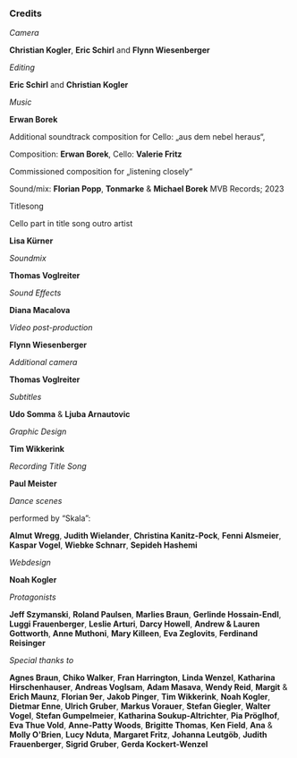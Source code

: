 ### Credits

*Camera*

**Christian Kogler**, **Eric Schirl**
and **Flynn Wiesenberger**
<br/>

*Editing*

**Eric Schirl** and **Christian Kogler**
<br/>

*Music*

**Erwan Borek**

Additional soundtrack composition for Cello:
„aus dem nebel heraus“,

Composition: **Erwan Borek**,
Cello: **Valerie Fritz**

Commissioned composition for „listening closely“

Sound/mix: **Florian Popp**, **Tonmarke** & **Michael Borek**
MVB Records; 2023

Titlesong <SoundtrackLink />

Cello part in title song outro artist

**Lisa Kürner**
<br/>

*Soundmix*

**Thomas Voglreiter**
<br/>

*Sound Effects*

**Diana Macalova**
<br/>

*Video post-production*

**Flynn Wiesenberger**
<br/>

*Additional camera*

**Thomas Voglreiter**
<br/>

*Subtitles*

**Udo Somma** & **Ljuba Arnautovic**
<br/>

*Graphic Design*

**Tim Wikkerink**
<br/>

*Recording Title Song*

**Paul Meister**
<br/>

*Dance scenes*

performed by “Skala”:

**Almut Wregg**,
**Judith Wielander**,
**Christina Kanitz-Pock**,
**Fenni Alsmeier**,
**Kaspar Vogel**,
**Wiebke Schnarr**,
**Sepideh Hashemi**
<br/>

*Webdesign*

**Noah Kogler**
<br/>

*Protagonists*

**Jeff Szymanski**,
**Roland Paulsen**,
**Marlies Braun**,
**Gerlinde Hossain-Endl**,
**Luggi Frauenberger**,
**Leslie Arturi**,
**Darcy Howell**,
**Andrew & Lauren Gottworth**,
**Anne Muthoni**,
**Mary Killeen**,
**Eva Zeglovits**,
**Ferdinand Reisinger**
<br/>

*Special thanks to*

**Agnes Braun**,
**Chiko Walker**,
**Fran Harrington**,
**Linda Wenzel**,
**Katharina Hirschenhauser**,
**Andreas Voglsam**,
**Adam Masava**,
**Wendy Reid**,
**Margit** & **Erich Maunz**,
**Florian 9er**,
**Jakob Pinger**,
**Tim Wikkerink**,
**Noah Kogler**,
**Dietmar Enne**,
**Ulrich Gruber**,
**Markus Vorauer**,
**Stefan Giegler**,
**Walter Vogel**,
**Stefan Gumpelmeier**,
**Katharina Soukup-Altrichter**,
**Pia Pröglhof**,
**Eva Thue Vold**,
**Anne-Patty Woods**,
**Brigitte Thomas**,
**Ken Field**,
**Ana** & **Molly O'Brien**,
**Lucy Nduta**,
**Margaret Fritz**,
**Johanna Leutgöb**,
**Judith Frauenberger**,
**Sigrid Gruber**,
**Gerda Kockert-Wenzel**
